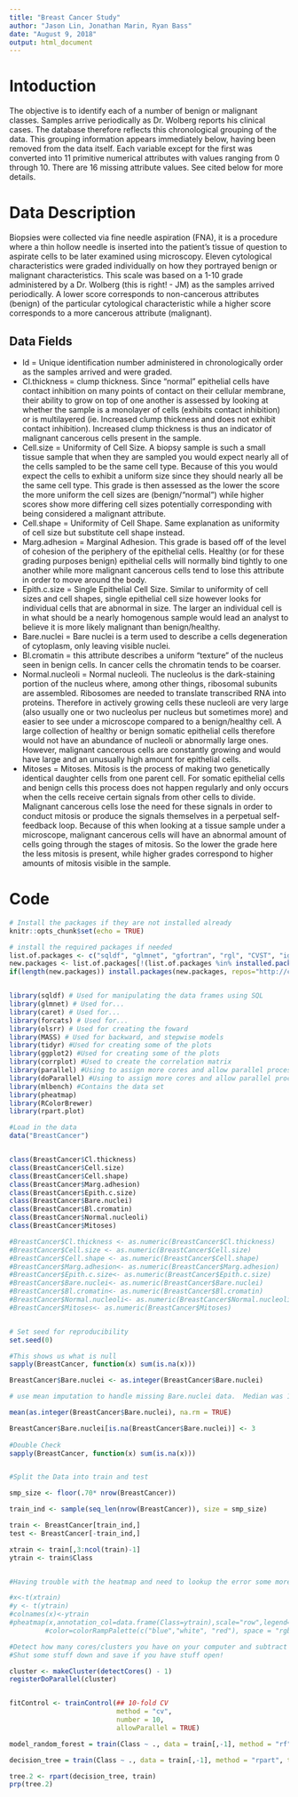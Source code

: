 ```yaml
---
title: "Breast Cancer Study"
author: "Jason Lin, Jonathan Marin, Ryan Bass"
date: "August 9, 2018"
output: html_document
---
```


# Intoduction

The objective is to identify each of a number of benign or malignant classes. Samples arrive periodically as Dr. Wolberg reports his clinical cases. The database therefore reflects this chronological grouping of the data. This grouping information appears immediately below, having been removed from the data itself. Each variable except for the first was converted into 11 primitive numerical attributes with values ranging from 0 through 10. There are 16 missing attribute values. See cited below for more details.



# Data Description

Biopsies were collected via fine needle aspiration (FNA), it is a procedure where a thin hollow needle is inserted into the patient's tissue of question to aspirate cells to be later examined using microscopy. Eleven cytological characteristics were graded individually on how they portrayed benign or malignant characteristics. This scale was based on a 1-10 grade administered by a Dr. Wolberg (this is right! - JM) as the samples arrived periodically. A lower score corresponds to non-cancerous attributes (benign) of the particular cytological characteristic while a higher score corresponds to a more cancerous attribute (malignant).

## Data Fields

* Id = Unique identification number administered in chronologically order as the samples arrived and were graded.
*	Cl.thickness = clump thickness. Since "normal" epithelial cells have contact inhibition on many points of contact on their cellular membrane, their ability to grow on top of one another is assessed by looking at whether the sample is a monolayer of cells (exhibits contact inhibition) or is multilayered (ie. Increased clump thickness and does not exhibit contact inhibition). Increased clump thickness is thus an indicator of malignant cancerous cells present in the sample.
*	Cell.size = Uniformity of Cell Size. A biopsy sample is such a small tissue sample that when they are sampled you would expect nearly all of the cells sampled to be the same cell type. Because of this you would expect the cells to exhibit a uniform size since they should nearly all be the same cell type. This grade is then assessed as the lower the score the more uniform the cell sizes are (benign/"normal") while higher scores show more differing cell sizes potentially corresponding with being considered a malignant attribute.
*	Cell.shape = Uniformity of Cell Shape. Same explanation as uniformity of cell size but substitute cell shape instead.
*	Marg.adhesion = Marginal Adhesion. This grade is based off of the level of cohesion of the periphery of the epithelial cells. Healthy (or for these grading purposes benign) epithelial cells will normally bind tightly to one another while more malignant cancerous cells tend to lose this attribute in order to move around the body.
*	Epith.c.size = Single Epithelial Cell Size. Similar to uniformity of cell sizes and cell shapes, single epithelial cell size however looks for individual cells that are abnormal in size. The larger an individual cell is in what should be a nearly homogenous sample would lead an analyst to believe it is more likely malignant than benign/healthy.
*	Bare.nuclei = Bare nuclei is a term used to describe a cells degeneration of cytoplasm, only leaving visible nuclei.
*	Bl.cromatin = this attribute describes a uniform "texture" of the nucleus seen in benign cells. In cancer cells the chromatin tends to be coarser.
*	Normal.nucleoli = Normal nucleoli. The nucleolus is the dark-staining portion of the nucleus where, among other things, ribosomal subunits are assembled. Ribosomes are needed to translate transcribed RNA into proteins. Therefore in actively growing cells these nucleoli are very large (also usually one or two nucleolus per nucleus but sometimes more) and easier to see under a microscope compared to a benign/healthy cell. A large collection of healthy or benign somatic epithelial cells therefore would not have an abundance of nucleoli or abnormally large ones. However, malignant cancerous cells are constantly growing and would have large and an unusually high amount for epithelial cells. 
*	Mitoses = Mitoses. Mitosis is the process of making two genetically identical daughter cells from one parent cell. For somatic epithelial cells and benign cells this process does not happen regularly and only occurs when the cells receive certain signals from other cells to divide. Malignant cancerous cells lose the need for these signals in order to conduct mitosis or produce the signals themselves in a perpetual self-feedback loop. Because of this when looking at a tissue sample under a microscope, malignant cancerous cells will have an abnormal amount of cells going through the stages of mitosis. So the lower the grade here the less mitosis is present, while higher grades correspond to higher amounts of mitosis visible in the sample.


# Code

```r

# Install the packages if they are not installed already
knitr::opts_chunk$set(echo = TRUE)

# install the required packages if needed
list.of.packages <- c("sqldf", "glmnet", "gfortran", "rgl", "CVST", "igraph", "recipes", "ggplot2", "caret", "forcats", "olsrr", "tidyr", "corrplot", "parallel", "doParallel", "mlbench" ,"pheatmap","RColorBrewer","rpart.plot")
new.packages <- list.of.packages[!(list.of.packages %in% installed.packages()[,"Package"])]
if(length(new.packages)) install.packages(new.packages, repos="http://cran.r-project.org")


library(sqldf) # Used for manipulating the data frames using SQL
library(glmnet) # Used for...
library(caret) # Used for...
library(forcats) # Used for...
library(olsrr) # Used for creating the foward
library(MASS) # Used for backward, and stepwise models
library(tidyr) #Used for creating some of the plots
library(ggplot2) #Used for creating some of the plots
library(corrplot) #Used to create the correlation matrix
library(parallel) #Using to assign more cores and allow parallel processing
library(doParallel) #Using to assign more cores and allow parallel processing
library(mlbench) #Contains the data set
library(pheatmap)
library(RColorBrewer)
library(rpart.plot)

#Load in the data
data("BreastCancer")


class(BreastCancer$Cl.thickness)
class(BreastCancer$Cell.size)
class(BreastCancer$Cell.shape)
class(BreastCancer$Marg.adhesion)
class(BreastCancer$Epith.c.size)
class(BreastCancer$Bare.nuclei)
class(BreastCancer$Bl.cromatin)
class(BreastCancer$Normal.nucleoli)
class(BreastCancer$Mitoses)

#BreastCancer$Cl.thickness <- as.numeric(BreastCancer$Cl.thickness)
#BreastCancer$Cell.size <- as.numeric(BreastCancer$Cell.size)
#BreastCancer$Cell.shape <- as.numeric(BreastCancer$Cell.shape)
#BreastCancer$Marg.adhesion<- as.numeric(BreastCancer$Marg.adhesion)
#BreastCancer$Epith.c.size<- as.numeric(BreastCancer$Epith.c.size)
#BreastCancer$Bare.nuclei<- as.numeric(BreastCancer$Bare.nuclei)
#BreastCancer$Bl.cromatin<- as.numeric(BreastCancer$Bl.cromatin)
#BreastCancer$Normal.nucleoli<- as.numeric(BreastCancer$Normal.nucleoli)
#BreastCancer$Mitoses<- as.numeric(BreastCancer$Mitoses)


# Set seed for reproducibility
set.seed(0)

#This shows us what is null
sapply(BreastCancer, function(x) sum(is.na(x)))

BreastCancer$Bare.nuclei <- as.integer(BreastCancer$Bare.nuclei)

# use mean imputation to handle missing Bare.nuclei data.  Median was 1

mean(as.integer(BreastCancer$Bare.nuclei), na.rm = TRUE)

BreastCancer$Bare.nuclei[is.na(BreastCancer$Bare.nuclei)] <- 3
  
#Double Check
sapply(BreastCancer, function(x) sum(is.na(x)))


#Split the Data into train and test

smp_size <- floor(.70* nrow(BreastCancer))

train_ind <- sample(seq_len(nrow(BreastCancer)), size = smp_size)

train <- BreastCancer[train_ind,]
test <- BreastCancer[-train_ind,]

xtrain <- train[,3:ncol(train)-1]
ytrain <- train$Class


#Having trouble with the heatmap and need to lookup the error some more

#x<-t(xtrain)
#y <- t(ytrain)
#colnames(x)<-ytrain
#pheatmap(x,annotation_col=data.frame(Class=ytrain),scale="row",legend=T,
         #color=colorRampPalette(c("blue","white", "red"), space = "rgb")(100))

#Detect how many cores/clusters you have on your computer and subtract 1 for your OS and stuff
#Shut some stuff down and save if you have stuff open! 

cluster <- makeCluster(detectCores() - 1) 
registerDoParallel(cluster)


fitControl <- trainControl(## 10-fold CV
                           method = "cv",
                           number = 10,
                           allowParallel = TRUE)

model_random_forest = train(Class ~ ., data = train[,-1], method = "rf", trControl = fitControl)

decision_tree = train(Class ~ ., data = train[,-1], method = "rpart", trControl = fitControl)

tree.2 <- rpart(decision_tree, train)
prp(tree.2)



```


